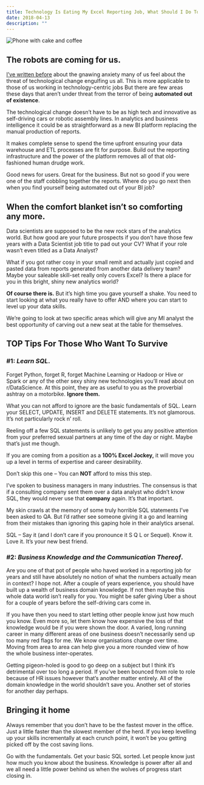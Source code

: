 ```yaml
---
title: Technology Is Eating My Excel Reporting Job, What Should I Do To Survive?
date: 2018-04-13
description: ""
---
```

![Phone with cake and coffee](./phone-cake-coffee.jpg)

## The robots are coming for us.

[I’ve written before][1] about the gnawing anxiety many of us feel about the threat of technological change engulfing us all. This is more applicable to those of us working in technology-centric jobs But there are few areas these days that aren’t under threat from the terror of being **automated out of existence**.

The technological change doesn’t have to be as high tech and innovative as self-driving cars or robotic assembly lines. In analytics and business intelligence it could be as straightforward as a new BI platform replacing the manual production of reports.

It makes complete sense to spend the time upfront ensuring your data warehouse and ETL processes are fit for purpose. Build out the reporting infrastructure and the power of the platform removes all of that old-fashioned human drudge work.

Good news for users. Great for the business. But not so good if you were one of the staff cobbling together the reports. Where do you go next then when you find yourself being automated out of your BI job?

## When the comfort blanket isn&#8217;t so comforting any more.

Data scientists are supposed to be the new rock stars of the analytics world. But how good are your future prospects if you don’t have those few years with a Data Scientist job title to pad out your CV? What if your role wasn’t even titled as a Data Analyst?

What if you got rather cosy in your small remit and actually just copied and pasted data from reports generated from another data delivery team? Maybe your saleable skill-set really only covers Excel? Is there a place for you in this bright, shiny new analytics world?

**Of course there is.** But it’s high time you gave yourself a shake. You need to start looking at what you really have to offer AND where you can start to level up your data skills.

We’re going to look at two specific areas which will give any MI analyst the best opportunity of carving out a new seat at the table for themselves.

## TOP Tips For Those Who Want To Survive

### **#1: _Learn SQL_.**

Forget Python, forget R, forget Machine Learning or Hadoop or Hive or Spark or any of the other sexy shiny new technologies you’ll read about on r/DataScience. At this point, they are as useful to you as the proverbial ashtray on a motorbike. **Ignore them.**

What you can not afford to ignore are the basic fundamentals of SQL. Learn your SELECT, UPDATE, INSERT and DELETE statements. It’s not glamorous. It’s not particularly rock n’ roll.

Reeling off a few SQL statements is unlikely to get you any positive attention from your preferred sexual partners at any time of the day or night. Maybe that&#8217;s just me though.

If you are coming from a position as a **100% Excel Jockey,** it will move you up a level in terms of expertise and career desirability.

Don&#8217;t skip this one &#8211; You can **NOT** afford to miss this step.

I&#8217;ve spoken to business managers in many industries. The consensus is that if a consulting company sent them over a data analyst who didn’t know SQL, they would never use that **company** again. It’s that important.

My skin crawls at the memory of some truly horrible SQL statements I’ve been asked to QA. But I’d rather see someone giving it a go and learning from their mistakes than ignoring this gaping hole in their analytics arsenal.

SQL – Say it (and I don’t care if you pronounce it S Q L or Sequel). Know it. Love it. It’s your new best friend.

### **#2: _Business Knowledge and the Communication Thereof_.**

Are you one of that pot of people who haved worked in a reporting job for years and still have absolutely no notion of what the numbers actually mean in context? I hope not. After a couple of years experience, you should have built up a wealth of business domain knowledge. If not then maybe this whole data world isn’t really for you. You might be safer giving Uber a shout for a couple of years before the self-driving cars come in.

If you have then you need to start letting other people know just how much you know. Even more so, let them know how expensive the loss of that knowledge would be if you were shown the door. A varied, long running career in many different areas of one business doesn’t necessarily send up too many red flags for me. We know organisations change over time. Moving from area to area can help give you a more rounded view of how the whole business inter-operates.

Getting pigeon-holed is good to go deep on a subject but I think it’s detrimental over too long a period. If you’ve been bounced from role to role because of HR issues however that’s another matter entirely. All of the domain knowledge in the world shouldn’t save you. Another set of stories for another day perhaps.

## Bringing it home

Always remember that you don’t have to be the fastest mover in the office. Just a little faster than the slowest member of the herd. If you keep levelling up your skills incrementally at each crunch point, it won’t be you getting picked off by the cost saving lions.

Go with the fundamentals. Get your basic SQL sorted. Let people know just how much you know about the business. Knowledge is power after all and we all need a little power behind us when the wolves of progress start closing in.

 [1]: https://alanhylands.com/articles/should-i-feel-nervous-that-the-data-world-is-changing/